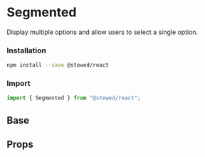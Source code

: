 
# Segmented

Display multiple options and allow users to select a single option.

### Installation

```bash
npm install --save @stewed/react
```

### Import

```js
import { Segmented } from "@stewed/react";
```

<Meta of={SegmentedStories} />

## Base

<Canvas of={SegmentedStories.Base} />

## Props

<ArgTypes of={SegmentedStories} />
